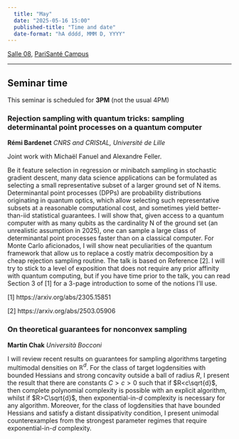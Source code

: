 ```yaml
---
  title: "May"
  date: "2025-05-16 15:00"
  published-title: "Time and date"
  date-format: "hA dddd, MMM D, YYYY"
---
```


[Salle 08](../../psc_rooms.qmd), [PariSanté Campus](https://maps.app.goo.gl/cpFoxoZgbT6HCV6x9)

------------------------------------------------------------------------

::: callout-tip
## Seminar time

This seminar is scheduled for **3PM** (not the usual 4PM)
:::


### Rejection sampling with quantum tricks: sampling determinantal point processes on a quantum computer

**Rémi Bardenet** *CNRS and CRIStAL, Université de Lille*

Joint work with Michaël Fanuel and Alexandre Feller.

Be it feature selection in regression or minibatch sampling in stochastic gradient descent, many data science applications can be formulated as selecting a small representative subset of a larger ground set of N items. Determinantal point processes (DPPs) are probability distributions originating in quantum optics, which allow selecting such representative subsets at a reasonable computational cost, and sometimes yield better-than-iid statistical guarantees. I will show that, given access to a quantum computer with as many qubits as the cardinality N of the ground set (an unrealistic assumption in 2025), one can sample a large class of determinantal point processes faster than on a classical computer. For Monte Carlo aficionados, I will show neat peculiarities of the quantum framework that allow us to replace a costly matrix decomposition by a cheap rejection sampling routine. The talk is based on Reference [2]. I will try to stick to a level of exposition that does not require any prior affinity with quantum computing, but if you have time prior to the talk, you can read Section 3 of [1] for a 3-page introduction to some of the notions I'll use.

[1] https://arxiv.org/abs/2305.15851

[2] https://arxiv.org/abs/2503.05906


### On theoretical guarantees for nonconvex sampling

**Martin Chak** *Università Bocconi*

I will review recent results on guarantees for sampling algorithms targeting multimodal densities on $\mathbb{R}^d$. For the class of target logdensities with bounded Hessians and strong concavity outside a ball of radius $R$, I present the result that there are constants $C>c>0$ such that if $R<c\sqrt{d}$, then complete polynomial complexity is possible with an explicit algorithm, whilst if $R>C\sqrt{d}$, then exponential-in-$d$ complexity is necessary for any algorithm. Moreover, for the class of logdensities that have bounded Hessians and satisfy a distant dissipativity condition, I present unimodal counterexamples from the strongest parameter regimes that require exponential-in-$d$ complexity.
